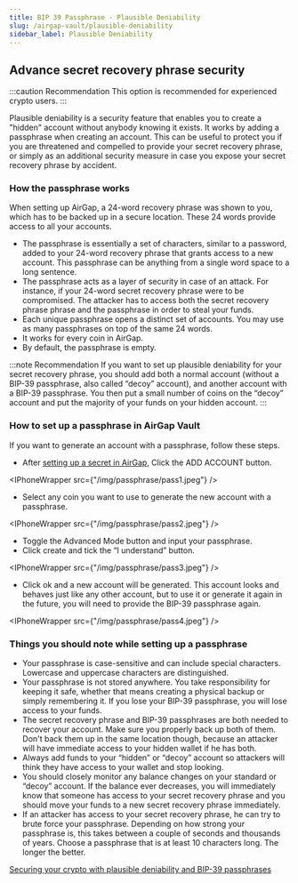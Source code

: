 ```yaml
---
title: BIP 39 Passphrase - Plausible Deniability
slug: /airgap-vault/plausible-deniability
sidebar_label: Plausible Deniability
---
```



## Advance secret recovery phrase security

:::caution Recommendation
This option is recommended for experienced crypto users.
:::

Plausible deniability is a security feature that enables you to create a "hidden" account without anybody knowing it exists.
It works by adding a passphrase when creating an account. This can be useful to protect you if you are threatened and compelled to provide your secret recovery phrase, or simply as an additional security measure in case you expose your secret recovery phrase by accident.

### How the passphrase works

When setting up AirGap, a 24-word recovery phrase was shown to you, which has to be backed up in a secure location. These 24 words provide access to all your accounts.

- The passphrase is essentially a set of characters, similar to a password, added to your 24-word recovery phrase that grants access to a new account. This passphrase can be anything from a single word space to a long sentence.
- The passphrase acts as a layer of security in case of an attack. For instance, if your 24-word secret recovery phrase were to be compromised. The attacker has to access both the secret recovery phrase phrase and the passphrase in order to steal your funds.
- Each unique passphrase opens a distinct set of accounts. You may use as many passphrases on top of the same 24 words.
- It works for every coin in AirGap.
- By default, the passphrase is empty.

:::note Recommendation
If you want to set up plausible deniability for your secret recovery phrase, you should add both a normal account (without a BIP-39 passphrase, also called “decoy” account), and another account with a BIP-39 passphrase.
You then put a small number of coins on the “decoy” account and put the majority of your funds on your hidden account.
:::

### How to set up a passphrase in AirGap Vault

If you want to generate an account with a passphrase, follow these steps.

- After [setting up a secret in AirGap](https://medium.com/airgap-it/airgap-the-step-by-step-guide-c4c3d3fe9a05), Click the ADD ACCOUNT button.

<IPhoneWrapper src={"/img/passphrase/pass1.jpeg"} />

- Select any coin you want to use to generate the new account with a passphrase.

<IPhoneWrapper src={"/img/passphrase/pass2.jpeg"} />

- Toggle the Advanced Mode button and input your passphrase.
- Click create and tick the “I understand” button.

<IPhoneWrapper src={"/img/passphrase/pass3.jpeg"} />

- Click ok and a new account will be generated. This account looks and behaves just like any other account, but to use it or generate it again in the future, you will need to provide the BIP-39 passphrase again.

<IPhoneWrapper src={"/img/passphrase/pass4.jpeg"} />

### Things you should note while setting up a passphrase

- Your passphrase is case-sensitive and can include special characters. Lowercase and uppercase characters are distinguished.
- Your passphrase is not stored anywhere. You take responsibility for keeping it safe, whether that means creating a physical backup or simply remembering it. If you lose your BIP-39 passphrase, you will lose access to your funds.
- The secret recovery phrase and BIP-39 passphrases are both needed to recover your account. Make sure you properly back up both of them. Don't back them up in the same location though, because an attacker will have immediate access to your hidden wallet if he has both.
- Always add funds to your “hidden” or “decoy” account so attackers will think they have access to your wallet and stop looking.
- You should closely monitor any balance changes on your standard or “decoy” account. If the balance ever decreases, you will immediately know that someone has access to your secret recovery phrase and you should move your funds to a new secret recovery phrase immediately.
- If an attacker has access to your secret recovery phrase, he can try to brute force your passphrase. Depending on how strong your passphrase is, this takes between a couple of seconds and thousands of years. Choose a passphrase that is at least 10 characters long. The longer the better.

[Securing your crypto with plausible deniability and BIP-39 passphrases](https://medium.com/airgap-it/securing-your-crypto-with-plausible-deniability-and-bip-39-passphrases-3bb80be72e75)
